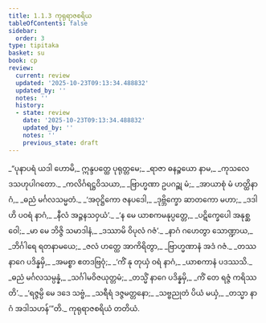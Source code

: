 ```yaml
---
title: 1.1.3 ကုရုရာဇစရိယ
tableOfContents: false
sidebar:
  order: 3
type: tipitaka
basket: su
book: cp
review:
  current: review
  updated: '2025-10-23T09:13:34.488832'
  updated_by: ''
  notes: ''
  history:
  - state: review
    date: '2025-10-23T09:13:34.488832'
    updated_by: ''
    notes: ''
    previous_state: draft
---
```



<ReviewStatus review={frontmatter.review} showDetails={true} />

<HypothesisAnnotation frontmatter={frontmatter} />

<DynamicBreadcrumb />

<Division number="20" book="cp" e="ch" v="21" p="387">

<Paragraph number="23" type="verses" book="cp">
_“ပုနာပရံ ယဒါ ဟောမိ,_  
ဣန္ဒပတ္ထေ ပုရုတ္တမေ;_  
_ရာဇာ ဓနဉ္စယော နာမ,_  
_ကုသလေ ဒသဟုပါဂတော._  

</Paragraph>

</Division>
<Division number="21" book="cp" e="ch" v="21" p="387">

<Paragraph number="24" type="verses" book="cp">
_ကလိင်္ဂရဋ္ဌဝိသယာ,_  
_ဗြာဟ္မဏာ ဥပဂဉ္ဆု မံ;_  
_အာယာစုံ မံ ဟတ္ထိနာဂံ,_  
_ဓညံ မင်္ဂလသမ္မတံ._  

</Paragraph>

</Division>
<Division number="22" book="cp" e="ch" v="21" p="387">

<Paragraph number="25" type="verses" book="cp">
_‘အဝုဋ္ဌိကော ဇနပဒေါ,_  
_ဒုဗ္ဘိက္ခော ဆာတကော မဟာ;_  
_ဒဒါဟိ ပဝရံ နာဂံ,_  
_နီလံ အဉ္ဇနသဝှယံ’._  

</Paragraph>

</Division>
<Division number="23" book="cp" e="ch" v="21" p="387">

<Paragraph number="26" type="verses" book="cp">
_‘န မေ ယာစကမနုပ္ပတ္တေ,_  
_ပဋိက္ခေပေါ အနုစ္ဆဝေါ;_  
_မာ မေ ဘိဇ္ဇိ သမာဒါနံ,_  
_ဒဿာမိ ဝိပုလံ ဂဇံ’._  

</Paragraph>

</Division>
<Division number="24" book="cp" e="ch" v="21" p="387">

<Paragraph number="27" type="verses" book="cp">
_နာဂံ ဂဟေတွာ သောဏ္ဍာယ,_  
_ဘိင်္ဂါရေ ရတနာမယေ;_  
_ဇလံ ဟတ္ထေ အာကိရိတွာ,_  
_ဗြာဟ္မဏာနံ အဒံ ဂဇံ._  

</Paragraph>

</Division>
<Division number="25" book="cp" e="ch" v="21" p="387">

<Paragraph number="28" type="verses" book="cp">
_တဿ နာဂေ ပဒိန္နမှိ,_  
_အမစ္စာ ဧတဒဗြဝုံ;_  
_‘ကိံ နု တုယှံ ဝရံ နာဂံ,_  
_ယာစကာနံ ပဒဿသိ._  

</Paragraph>

</Division>
<Division number="26" book="cp" e="ch" v="21" p="387">

<Paragraph number="29" type="verses" book="cp">
_ဓညံ မင်္ဂလသမ္ပန္နံ,_  
_သင်္ဂါမဝိဇယုတ္တမံ;_  
_တသ္မိံ နာဂေ ပဒိန္နမှိ,_  
_ကိံ တေ ရဇ္ဇံ ကရိဿတိ’._  

</Paragraph>

</Division>
<Division number="27" book="cp" e="ch" v="21" p="387">

<Paragraph number="30" type="verses" book="cp">
_‘ရဇ္ဇမ္ပိ မေ ဒဒေ သဗ္ဗံ,_  
_သရီရံ ဒဇ္ဇမတ္တနော;_  
_သဗ္ဗညုတံ ပိယံ မယှံ,_  
_တသ္မာ နာဂံ အဒါသဟန်’”တိ._  


</Paragraph>
</Division>

<Paragraph number="31" type="center" book="cp">
ကုရုရာဇစရိယံ တတိယံ.
</Paragraph>